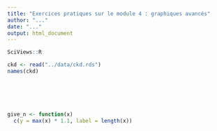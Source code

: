 ```yaml
---
title: "Exercices pratiques sur le module 4 : graphiques avancés"
author: "..."
date: "..."
output: html_document
---
```


```r
SciViews::R
```

<!--- RC : Exécutez les lignes de code suivantes pour importer le jeu de données depuis le fichier `ckd.rds` qui se trouve dans le dossier `data` et l'assigner à `ckd`. Les patients pour lesquels des données manquantes étaient présentes dans les variables facteurs ont été supprimées. --->

```r
ckd <- read("../data/ckd.rds")
names(ckd)
```

<!--- Consignes
Réalisez un dénombrement par classe de patient (`class`) des patients présentant ou non une Maladie de l'artère coronaire (`cad`) en utilisant de la couleur. Décrivez votre graphique en maximum 5 phrases. 
--->

```r

```

<!--- Consignes
Réalisez un dénombrement par classe de patient (`class`) des patients présentant ou non des amas de cellules de pus (`pcc`) en utilisant de la couleur. Utilisez l'argument `position = "dodge"` Décrivez votre graphique en maximum 5 phrases. 
--->

```r

```

<!--- Consignes
Réalisez deux graphiques du dénombrement des hypertentions (`htn`) en distinguant par la couleur les patients présentants un diabète sucré (`dm`). Utilisez le facette pour réaliser ces graphiques par classe de patients (`class`). Pour le premier, utiliser l'argument position = "stack" (option par defaut). Pour le second, utiliser l'argument position = "fill".
Décrivez vos graphiques en maximum 5 phrases. Que constatez-vous au niveau de l'axe des ordonnées ?   
--->

```r

```

<!--- Consignes
Réalisez un graphique en barres de la moyenne de la concentration en urée sanguine (`bu`) en fonction de la classe (`class`). Décrivez votre graphique en maximum 5 phrases. 
--->

```r

```

<!--- Consignes
Réalisez des boites de dispersion de la glycémie (`gbr`) en fonction de la classe (`class`). Décrivez le en maximum 5 phrases.
--->

```r

```

<!--- Consignes
Réalisez des boites de dispersion de la concentration en sodium (`sod`) en fonction de la classe (`class`) et de l'hypertension (`htn`) en couleur. Indiquez le nombre d'observation sur votre graphiques. Décrivez le en maximum 5 phrases.  
--->

```r
give_n <- function(x)
  c(y = max(x) * 1.1, label = length(x)) 

```

<!--- Consignes
Réalisez deux boites de dispersion, l'une représentant le nombre de globule blanc (`wc`) et l'autre le nombre de globule rouge (`rc`) en fonction de la classe (`class`). Ajoutez de la couleur en fonction de la classe. Assemblez ces deux graphiques sur un seul et décrivez les en maximum 5 phrases.  
--->

```r

```

<!--- Consinges
C'est maintenant à vous de jouez. Réalisez et commentez deux nouveaux graphiques (un graphique en barre et une boite de dispersion) à partir du jeu de données `ckd`.
--->

```r

```

```r

```

